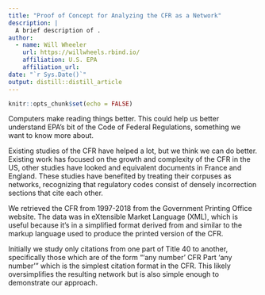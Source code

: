 ```yaml
---
title: "Proof of Concept for Analyzing the CFR as a Network"
description: |
  A brief description of .
author:
  - name: Will Wheeler 
    url: https://willwheels.rbind.io/
    affiliation: U.S. EPA
    affiliation_url: 
date: "`r Sys.Date()`"
output: distill::distill_article
---
```


```r
knitr::opts_chunk$set(echo = FALSE)
```
Computers make reading things better. This could help us better understand EPA's bit of the Code of Federal Regulations, something we want to know more about. 

Existing studies of the CFR have helped a lot, but we think we can do better. Existing work has focused on the growth and complexity of the CFR in the US, other studies have looked and equivalent documents in France and England. These studies have benefited by treating their corpuses as networks, recognizing that regulatory codes consist of densely incorrection sections that cite each other.

We retrieved the CFR from 1997-2018 from the Government Printing Office website. The data was in eXtensible Market Language (XML), which is useful because it's in a simplified format derived from and similar to the markup language used to produce the printed version of the CFR.

Initially we study only citations from one part of Title 40 to another, specifically those which are of the form "'any number' CFR Part 'any number'" which is the simplest citation format in the CFR. This likely oversimplifies the resulting network but is also simple enough to demonstrate our approach.








